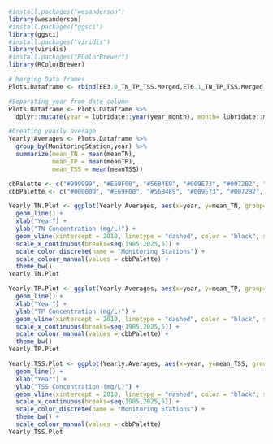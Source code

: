 ``` r
#install.packages("wesanderson")
library(wesanderson)
#install.packages("ggsci")
library(ggsci)
#install.packages("viridis")
library(viridis)
#install.packages("RColorBrewer")
library(RColorBrewer)

# Merging Data frames
Plots.Dataframe <- rbind(EE3.0_TN_TP_TSS.Merged,ET6.1_TN_TP_TSS.Merged,ET6.2_TN_TP_TSS.Merged,ET7.1_TN_TP_TSS.Merged,ET8.1_TN_TP_TSS.Merged,ET9.1_TN_TP_TSS.Merged,ET10.1_TN_TP_TSS.Merged)

#Separating year from date column
Plots.Dataframe <- Plots.Dataframe %>% 
  dplyr::mutate(year = lubridate::year(year_month), month= lubridate::month(year_month), day = lubridate::day(year_month))

#Creating yearly average
Yearly.Averages <- Plots.Dataframe %>%
  group_by(MonitoringStation,year) %>%
  summarize(mean_TN = mean(meanTN),
            mean_TP = mean(meanTP),
            mean_TSS = mean(meanTSS))
```

```r
cbPalette <- c("#999999", "#E69F00", "#56B4E9", "#009E73", "#0072B2", "#D55E00", "#CC79A7")
cbbPalette <- c("#000000", "#E69F00", "#56B4E9", "#009E73", "#0072B2", "#D55E00", "#CC79A7")

Yearly.TN.Plot <- ggplot(Yearly.Averages, aes(x=year, y=mean_TN, group=MonitoringStation, color=MonitoringStation)) +
  geom_line() +
  xlab("Year") +
  ylab("TN Concentration (mg/L)") + 
  geom_vline(xintercept = 2010, linetype = "dashed", color = "black", size = 1) +
  scale_x_continuous(breaks=seq(1985,2025,5)) +
  scale_color_discrete(name = "Monitoring Stations") + 
  scale_colour_manual(values = cbbPalette) +
  theme_bw() 
Yearly.TN.Plot

Yearly.TP.Plot <- ggplot(Yearly.Averages, aes(x=year, y=mean_TP, group=MonitoringStation, color=MonitoringStation)) +
  geom_line() +
  xlab("Year") +
  ylab("TP Concentration (mg/L)") + 
  geom_vline(xintercept = 2010, linetype = "dashed", color = "black", size = 1) +
  scale_x_continuous(breaks=seq(1985,2025,5)) +
  scale_colour_manual(values = cbbPalette) +
  theme_bw()
Yearly.TP.Plot

Yearly.TSS.Plot <- ggplot(Yearly.Averages, aes(x=year, y=mean_TSS, group=MonitoringStation, color=MonitoringStation)) +
  geom_line() +
  xlab("Year") +
  ylab("TSS Concentration (mg/L)") + 
  geom_vline(xintercept = 2010, linetype = "dashed", color = "black", size = 1) +
  scale_x_continuous(breaks=seq(1985,2025,5)) +
  scale_color_discrete(name = "Monitoring Stations") +
  theme_bw() +
  scale_colour_manual(values = cbbPalette)
Yearly.TSS.Plot
```